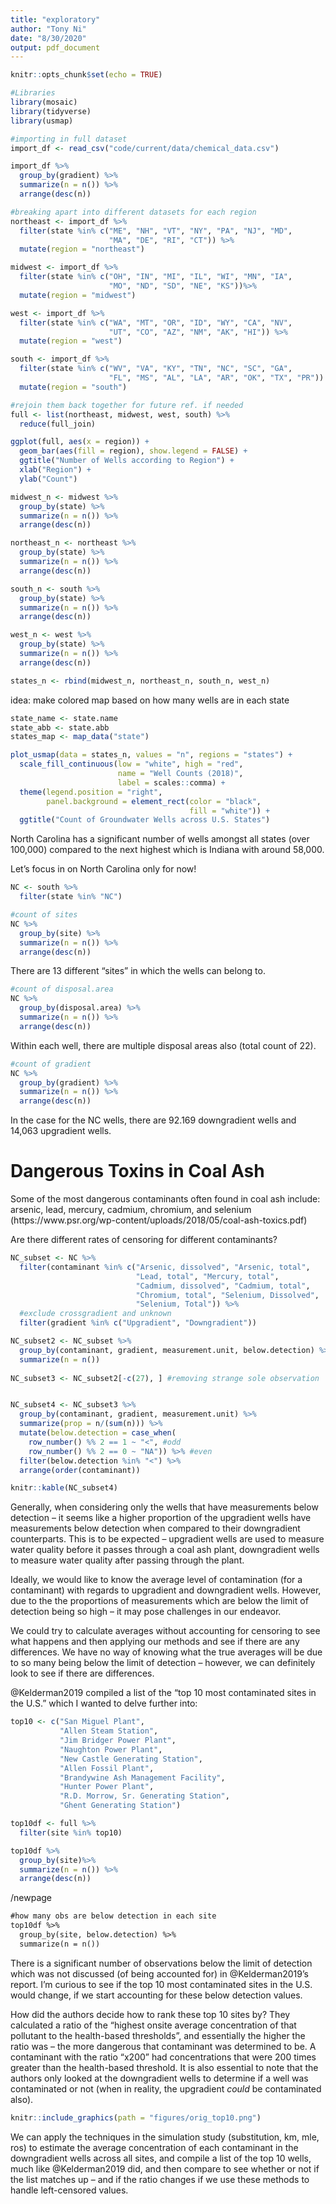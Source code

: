 ```yaml
---
title: "exploratory"
author: "Tony Ni"
date: "8/30/2020"
output: pdf_document
---
```


```r
knitr::opts_chunk$set(echo = TRUE)
```

```r
#Libraries
library(mosaic)
library(tidyverse)
library(usmap)
```

```r
#importing in full dataset
import_df <- read_csv("code/current/data/chemical_data.csv")
```

```r
import_df %>%
  group_by(gradient) %>%
  summarize(n = n()) %>%
  arrange(desc(n))
```


```r
#breaking apart into different datasets for each region
northeast <- import_df %>%
  filter(state %in% c("ME", "NH", "VT", "NY", "PA", "NJ", "MD", 
                      "MA", "DE", "RI", "CT")) %>%
  mutate(region = "northeast")

midwest <- import_df %>%
  filter(state %in% c("OH", "IN", "MI", "IL", "WI", "MN", "IA", 
                      "MO", "ND", "SD", "NE", "KS"))%>%
  mutate(region = "midwest")

west <- import_df %>%
  filter(state %in% c("WA", "MT", "OR", "ID", "WY", "CA", "NV", 
                      "UT", "CO", "AZ", "NM", "AK", "HI")) %>%
  mutate(region = "west")

south <- import_df %>%
  filter(state %in% c("WV", "VA", "KY", "TN", "NC", "SC", "GA", 
                      "FL", "MS", "AL", "LA", "AR", "OK", "TX", "PR")) %>%
  mutate(region = "south")

#rejoin them back together for future ref. if needed
full <- list(northeast, midwest, west, south) %>% 
  reduce(full_join)

ggplot(full, aes(x = region)) + 
  geom_bar(aes(fill = region), show.legend = FALSE) +
  ggtitle("Number of Wells according to Region") +
  xlab("Region") +
  ylab("Count")
```

```r
midwest_n <- midwest %>%
  group_by(state) %>%
  summarize(n = n()) %>%
  arrange(desc(n))

northeast_n <- northeast %>%
  group_by(state) %>%
  summarize(n = n()) %>%
  arrange(desc(n))

south_n <- south %>%
  group_by(state) %>%
  summarize(n = n()) %>%
  arrange(desc(n))

west_n <- west %>%
  group_by(state) %>%
  summarize(n = n()) %>%
  arrange(desc(n))

states_n <- rbind(midwest_n, northeast_n, south_n, west_n)
```

idea: make colored map based on how many wells are in each state

```r
state_name <- state.name
state_abb <- state.abb
states_map <- map_data("state")

plot_usmap(data = states_n, values = "n", regions = "states") +
  scale_fill_continuous(low = "white", high = "red", 
                        name = "Well Counts (2018)", 
                        label = scales::comma) + 
  theme(legend.position = "right", 
        panel.background = element_rect(color = "black", 
                                        fill = "white")) +
  ggtitle("Count of Groundwater Wells across U.S. States")
```

North Carolina has a significant number of wells amongst all states (over 100,000) compared to the next highest which is Indiana with around 58,000.


Let's focus in on North Carolina only for now!

```r
NC <- south %>%
  filter(state %in% "NC")

#count of sites
NC %>%
  group_by(site) %>%
  summarize(n = n()) %>%
  arrange(desc(n))
```

There are 13 different "sites" in which the wells can belong to.

```r
#count of disposal.area
NC %>%
  group_by(disposal.area) %>%
  summarize(n = n()) %>%
  arrange(desc(n))
```

Within each well, there are multiple disposal areas also (total count of 22).

```r
#count of gradient
NC %>%
  group_by(gradient) %>%
  summarize(n = n()) %>%
  arrange(desc(n))
```

In the case for the NC wells, there are 92.169 downgradient wells and 14,063 upgradient wells.

# Dangerous Toxins in Coal Ash

Some of the most dangerous contaminants often found in coal ash include: arsenic, lead, mercury, cadmium, chromium, and selenium (https://www.psr.org/wp-content/uploads/2018/05/coal-ash-toxics.pdf)

Are there different rates of censoring for different contaminants?

```r
NC_subset <- NC %>%
  filter(contaminant %in% c("Arsenic, dissolved", "Arsenic, total", 
                            "Lead, total", "Mercury, total", 
                            "Cadmium, dissolved", "Cadmium, total", 
                            "Chromium, total", "Selenium, Dissolved", 
                            "Selenium, Total")) %>%
  #exclude crossgradient and unknown
  filter(gradient %in% c("Upgradient", "Downgradient")) 

NC_subset2 <- NC_subset %>%
  group_by(contaminant, gradient, measurement.unit, below.detection) %>%
  summarize(n = n())
  
NC_subset3 <- NC_subset2[-c(27), ] #removing strange sole observation


NC_subset4 <- NC_subset3 %>%
  group_by(contaminant, gradient, measurement.unit) %>%
  summarize(prop = n/(sum(n))) %>%
  mutate(below.detection = case_when(
    row_number() %% 2 == 1 ~ "<", #odd
    row_number() %% 2 == 0 ~ "NA")) %>% #even  
  filter(below.detection %in% "<") %>%
  arrange(order(contaminant))

knitr::kable(NC_subset4)
```

Generally, when considering only the wells that have measurements below detection -- it seems like a higher proportion of the upgradient wells have measurements below detection when compared to their downgradient counterparts. This is to be expected -- upgradient wells are used to measure water quality before it passes through a coal ash plant, downgradient wells to measure water quality after passing through the plant. 

Ideally, we would like to know the average level of contamination (for a contaminant) with regards to upgradient and downgradient wells. However, due to the the proportions of measurements which are below the limit of detection being so high -- it may pose challenges in our endeavor. 

We could try to calculate averages without accounting for censoring to see what happens and then applying our methods and see if there are any differences. We have no way of knowing what the true averages will be due to so many being below the limit of detection -- however, we can definitely look to see if there are differences.

@Kelderman2019 compiled a list of the "top 10 most contaminated sites in the U.S." which I wanted to delve further into:

```r
top10 <- c("San Miguel Plant",
           "Allen Steam Station",
           "Jim Bridger Power Plant",
           "Naughton Power Plant",
           "New Castle Generating Station",
           "Allen Fossil Plant",
           "Brandywine Ash Management Facility",
           "Hunter Power Plant",
           "R.D. Morrow, Sr. Generating Station",
           "Ghent Generating Station")

top10df <- full %>%
  filter(site %in% top10)

top10df %>%
  group_by(site)%>%
  summarize(n = n()) %>%
  arrange(desc(n))
```

/newpage

```e
#how many obs are below detection in each site
top10df %>%
  group_by(site, below.detection) %>%
  summarize(n = n()) 
```

There is a significant number of observations below the limit of detection which was not discussed (of being accounted for) in @Kelderman2019's report. I'm curious to see if the top 10 most contaminated sites in the U.S. would change, if we start accounting for these below detection values. 

\newpage 

How did the authors decide how to rank these top 10 sites by? They calculated a ratio of the "highest onsite average concentration of that pollutant to the health-based thresholds", and essentially the higher the ratio was -- the more dangerous that contaminant was determined to be. A contaminant with the ratio "x200" had concentrations that were 200 times greater than the health-based threshold. It is also essential to note that the authors only looked at the downgradient wells to determine if a well was contaminated or not (when in reality, the upgradient _could_ be contaminated also).

```r
knitr::include_graphics(path = "figures/orig_top10.png")
```

We can apply the techniques in the simulation study (substitution, km, mle, ros) to estimate the average concentration of each contaminant in the downgradient wells across all sites, and compile a list of the top 10 wells, much like @Kelderman2019 did, and then compare to see whether or not if the list matches up -- and if the ratio changes if we use these methods to handle left-censored values.
